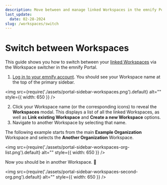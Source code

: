 ```yaml
---
description: Move between and manage linked Workspaces in the emnify Portal
last_update:
  date: 02-28-2024
slug: /workspaces/switch
---
```


# Switch between Workspaces


This guide shows you how to switch between your [linked Workspaces](/glossary#linked-workspaces) via the Workspace switcher in the emnify Portal.

1. [Log in to your emnify account](https://portal.emnify.com/sign).
You should see your Workspace name at the top of the primary sidebar.

<img
  src={require('./assets/portal-sidebar-workspaces.png').default}
  alt=""
  style={{ width: 650 }}
/>

2. Click your Workspace name (or the corresponding icons) to reveal the **Workspaces** modal.
This displays a list of all the linked Workspaces, as well as **Link existing Workspace** and **Create a new Workspace** options.
3. Navigate to another Workspace by selecting that name.

The following example starts from the main **Example Organization** Workspace and selects the **Another Organization** Workspace.

<img
  src={require('./assets/portal-sidebar-workspaces-org-list.png').default}
  alt=""
  style={{ width: 650 }}
/>

Now you should be in another Workspace. 🎉

<img
  src={require('./assets/portal-sidebar-workspaces-second-org.png').default}
  alt=""
  style={{ width: 650 }}
/>

<FeatureRequestsTipPartial />
